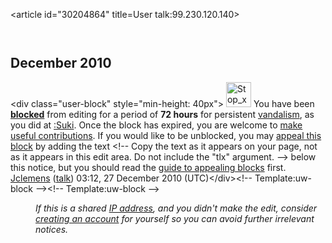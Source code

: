 <article id="30204864" title=User talk:99.230.120.140>
	<talkpage id="30204864" title="User talk:99.230.120.140">
== December 2010 ==
&lt;div class=&quot;user-block&quot; style=&quot;min-height: 40px&quot;&gt; [[Image:Stop x nuvola with clock.svg|40px|left|alt=|link=]] You have been '''[[Wikipedia:Blocking policy|blocked]]''' from editing for a period of '''72 hours''' for persistent [[Wikipedia:Vandalism|vandalism]], as you did at [[:Suki]].  Once the block has expired, you are welcome to [[Wikipedia:Five pillars|make useful contributions]]. If you would like to be unblocked, you may [[Wikipedia:Appealing a block|appeal this block]] by adding the text &lt;!-- Copy the text as it appears on your page, not as it appears in this edit area. Do not include the &quot;tlx&quot; argument. --&gt;{{tlx|unblock|2=reason=''Your reason here &amp;#126;&amp;#126;&amp;#126;&amp;#126;''}} below this notice, but you should read the [[Wikipedia:Guide to appealing blocks|guide to appealing blocks]] first. [[User:Jclemens|Jclemens]] ([[User talk:Jclemens|talk]]) 03:12, 27 December 2010 (UTC)&lt;/div&gt;&lt;!-- Template:uw-block --&gt;&lt;!-- Template:uw-block --&gt;
:''If this is a shared [[IP address]], and you didn't make the edit, consider [[Wikipedia:Why create an account?|creating an account]] for yourself so you can avoid further irrelevant notices.''

{{unblock reviewed|reason=&quot;Trying to stop the vandalism of &quot;Warlord&quot; who keeps on deleting the definition of SUKI (tm), The New World Religion (tm), a major international religion with over two million members.  &quot;Warlord&quot; is a known troll who runs around deleting material at random from various Wikipedia pages.&quot;|decline=Removing those persistent additions of an unverifiable &quot;religion&quot; with a trademark cannot be construed as vandalism.  Your actions, on the other hand, are definitely disruptive.  [[User:Favonian|Favonian]] ([[User talk:Favonian|talk]]) 09:24, 27 December 2010 (UTC)}}
	</talkpage>
</article>
